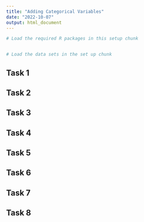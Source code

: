 ```yaml
---
title: "Adding Categorical Variables"
date: "2022-10-07"
output: html_document
---
```


```r
# Load the required R packages in this setup chunk


# Load the data sets in the set up chunk
```

## Task 1

## Task 2

## Task 3

## Task 4

## Task 5

## Task 6

## Task 7

## Task 8



